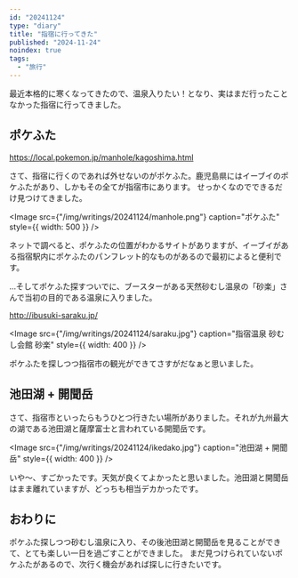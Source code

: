 ```yaml
---
id: "20241124"
type: "diary"
title: "指宿に行ってきた"
published: "2024-11-24"
noindex: true
tags:
  - "旅行"
---
```


最近本格的に寒くなってきたので、温泉入りたい！となり、実はまだ行ったことなかった指宿に行ってきました。

## ポケふた

https://local.pokemon.jp/manhole/kagoshima.html

さて、指宿に行くのであれば外せないのがポケふた。鹿児島県にはイーブイのポケふたがあり、しかもその全てが指宿市にあります。
せっかくなのでできるだけ見つけてきました。

<Image
  src={"/img/writings/20241124/manhole.png"}
  caption="ポケふた"
  style={{ width: 500 }}
/>

ネットで調べると、ポケふたの位置がわかるサイトがありますが、イーブイがある指宿駅内にポケふたのパンフレット的なものがあるので最初によると便利です。

...そしてポケふた探すついでに、ブースターがある天然砂むし温泉の「砂楽」さんで当初の目的である温泉に入りました。

http://ibusuki-saraku.jp/

<Image
  src={"/img/writings/20241124/saraku.jpg"}
  caption="指宿温泉 砂むし会館 砂楽"
  style={{ width: 400 }}
/>

ポケふたを探しつつ指宿市の観光ができてさすがだなぁと思いました。

## 池田湖 + 開聞岳

さて、指宿市といったらもうひとつ行きたい場所がありました。それが九州最大の湖である池田湖と薩摩富士と言われている開聞岳です。

<Image
  src={"/img/writings/20241124/ikedako.jpg"}
  caption="池田湖 + 開聞岳"
  style={{ width: 400 }}
/>

いや〜、すごかったです。天気が良くてよかったと思いました。池田湖と開聞岳はまま離れていますが、どっちも相当デカかったです。

## おわりに

ポケふた探しつつ砂むし温泉に入り、その後池田湖と開聞岳を見ることができて、とても楽しい一日を過ごすことができました。
まだ見つけられていないポケふたがあるので、次行く機会があれば探しに行きたいです。
